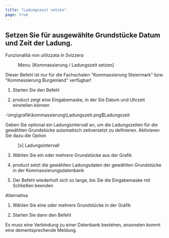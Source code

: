 ```yaml
---
title: "Ladungszeit setzen"
page: true
---
```

## Setzen Sie f&#252;r ausgew&#228;hlte Grundst&#252;cke Datum und Zeit der Ladung.
<Success>
 <Bold> Funzionalit&#224; non utilizzata in Svizzera </Bold> 
</Success>

<GeoMapper> <Menu> Menu: [Kommassierung / Ladungszeit setzen] </Menu> 

<Warning>
Dieser Befehl ist nur f&#252;r die Fachschalen &quot;Kommassierung Steiermark&quot; bzw. &quot;Kommassierung Burgenland&quot; verf&#252;gbar!
</Warning>


1.  Starten Sie den Befehl

2. <Placeholder>product</Placeholder> zeigt eine Eingabemaske, in der Sie Datum und Uhrzeit einstellen k&#246;nnen

-<Image>\img\grafik\kommassierung\Ladungszeit.png$Ladungszeit</Image>

<Success>
Geben Sie optional ein 
 <Italic> Ladungsintervall
 </Italic>  an, um die Ladungszeiten f&#252;r die gew&#228;hlten Grundst&#252;cke automatisch zeitversetzt zu definieren. Aktivieren Sie dazu die Option 
 <Menu>[x] Ladungsintervall</Menu> 
</Success>


3.  W&#228;hlen Sie ein oder mehrere Grundst&#252;cke aus der Grafik

4. <Placeholder>product</Placeholder> setzt die gew&#228;hlten Ladungsdaten der gew&#228;hlten Grundst&#252;cke in der Kommassierungsdatenbank

5.  Der Befehl wiederholt sich so lange, bis Sie die Eingabemaske mit <Border>Schließen</Border>  beenden



Alternativa


1.  W&#228;hlen Sie eine oder mehrere Grundst&#252;cke in der Grafik

2.  Starten Sie dann den Befehl



<Warning>
Es muss eine Verbindung zu einer Datenbank bestehen, ansonsten kommt eine dementsprechende Meldung.
</Warning>


</GeoMapper>
